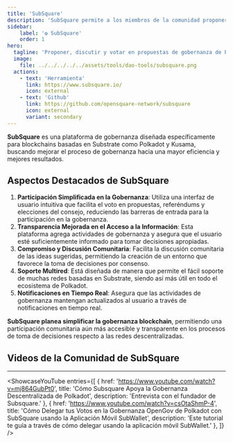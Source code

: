 ```yaml
---
title: 'SubSquare'
description: 'SubSquare permite a los miembros de la comunidad proponer, discutir y votar en propuestas de gobernanza de Polkadot.'
sidebar:
    label: '✪ SubSquare'
    order: 1
hero:
  tagline: 'Proponer, discutir y votar en propuestas de gobernanza de Polkadot.'
  image: 
    file: ../../../../../assets/tools/dao-tools/subsquare.png
  actions:
    - text: 'Herramienta'
      link: https://www.subsquare.io/
      icon: external
    - text: 'Github'
      link: https://github.com/opensquare-network/subsquare
      icon: external
      variant: secondary
---
```



**SubSquare** es una plataforma de gobernanza diseñada específicamente para blockchains basadas en Substrate como Polkadot y Kusama, buscando mejorar el proceso de gobernanza hacia una mayor eficiencia y mejores resultados.

## Aspectos Destacados de SubSquare
1. **Participación Simplificada en la Gobernanza**: Utiliza una interfaz de usuario intuitiva que facilita el voto en propuestas, referéndums y elecciones del consejo, reduciendo las barreras de entrada para la participación en la gobernanza.
2. **Transparencia Mejorada en el Acceso a la Información**: Esta plataforma agrega actividades de gobernanza y asegura que el usuario esté suficientemente informado para tomar decisiones apropiadas.
3. **Compromiso y Discusión Comunitaria**: Facilita la discusión comunitaria de las ideas sugeridas, permitiendo la creación de un entorno que favorece la toma de decisiones por consenso.
4. **Soporte Multired**: Está diseñada de manera que permite el fácil soporte de muchas redes basadas en Substrate, siendo así más útil en todo el ecosistema de Polkadot.
5. **Notificaciones en Tiempo Real**: Asegura que las actividades de gobernanza mantengan actualizados al usuario a través de notificaciones en tiempo real.

**SubSquare planea simplificar la gobernanza blockchain**, permitiendo una participación comunitaria aún más accesible y transparente en los procesos de toma de decisiones respecto a las redes descentralizadas.

## Videos de la Comunidad de SubSquare
------------
<ShowcaseYouTube
  entries={[
    {
      href: 'https://www.youtube.com/watch?v=mj864GubPt0',
      title: 'Cómo Subsquare Apoya la Gobernanza Descentralizada de Polkadot',
      description: 'Entrevista con el fundador de Subsquare.'
    },
    {
      href: 'https://www.youtube.com/watch?v=csOtaShmP-4',
      title: 'Cómo Delegar tus Votos en la Gobernanza OpenGov de Polkadot con SubSquare usando la Aplicación Móvil SubWallet',
      description: 'Este tutorial te guía a través de cómo delegar usando la aplicación móvil SubWallet.'
    },
  ]} />

